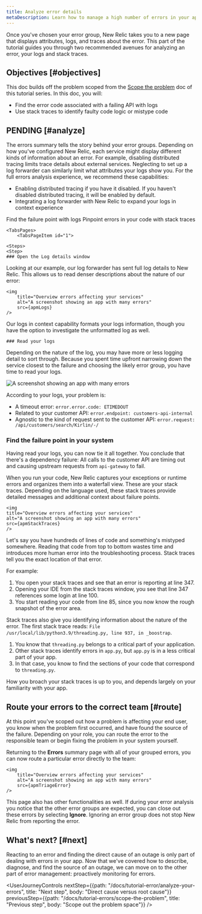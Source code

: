 ```yaml
---
title: Analyze error details
metaDescription: Learn how to manage a high number of errors in your app.   
---
```







Once you've chosen your error group, New Relic takes you to a new page that displays attributes, logs, and traces about the error. This part of the tutorial guides you through two recommended avenues for analyzing an error, your logs and stack traces. 

## Objectives [#objectives]

This doc builds off the problem scoped from the [Scope the problem](/docs/tutorial-errors/scope-the-problem) doc of this tutorial series. In this doc, you will:

* Find the error code associated with a failing API with logs
* Use stack traces to identify faulty code logic or mistype code  

## PENDING [#analyze]

The errors summary tells the story behind your error groups. Depending on how you've configured New Relic, each service might display different kinds of information about an error. For example, disabling distributed tracing limits trace details about external services. Neglecting to set up a log forwarder can similarly limit what attributes your logs show you. For the full errors analysis experience, we recommend these capabilities:

* Enabling distributed tracing if you have it disabled. If you haven't disabled distributed tracing, it will be enabled by default.
* Integrating a log forwarder with New Relic to expand your logs in context experience

<Tabs>
	<TabsBar>
        <TabsBarItem id="1">
            Find the failure point with logs
        </TabsBarItem>
        <TabsBarItem id="2">
            Pinpoint errors in your code with stack traces
        </TabsBarItem>
    </TabsBar>

    <TabsPages>
        <TabsPageItem id="1">

    <Steps>
    <Step>
    ### Open the Log details window

Looking at our example, our log forwarder has sent full log details to New Relic. This allows us to read denser descriptions about the nature of our error:

    <img
        title="Overview errors affecting your services"
        alt="A screenshot showing an app with many errors"
        src={apmLogs}
    />

Our logs in context capability formats your logs information, though you have the option to investigate the unformatted log as well. 
    </Step>
    <Step>

    ### Read your logs
        
Depending on the nature of the log, you may have more or less logging detail to sort through. Because you spent time upfront narrowing down the service closest to the failure and choosing the likely error group, you have time to read your logs. 

<img
    title="Overview errors affecting your services"
    alt="A screenshot showing an app with many errors"
    src={apmLogsZoom}
    />    

According to your logs, your problem is:

* A timeout error: `error.error.code: ETIMEDOUT`
* Related to your customer API: `error.endpoint: customers-api-internal`
* Agnostic to the kind of request sent to the customer API: `error.request: /api/customers/search/Kirlin/-/`

</Step>
<Step>

### Find the failure point in your system

Having read your logs, you can now tie it all together. You conclude that there's a dependency failure: All calls to the customer API are timing out and causing upstream requests from `api-gateway` to fail. 

</Step>
</Steps>
</TabsPageItem>
<TabsPageItem id="2">

When you run your code, New Relic captures your exceptions or runtime errors and organizes them into a waterfall view. These are your stack traces. Depending on the language used, these stack traces provide detailed messages and additional context about failure points.  

    <img
    title="Overview errors affecting your services"
    alt="A screenshot showing an app with many errors"
    src={apmStackTraces}
    />    

Let's say you have hundreds of lines of code and something's mistyped somewhere. Reading that code from top to bottom wastes time and introduces more human error into the troubleshooting process. Stack traces tell you the exact location of that error.

For example:

1. You open your stack traces and see that an error is reporting at line 347.
2. Opening your IDE from the stack traces window, you see that line 347 references some login at line 100. 
3. You start reading your code from line 85, since you now know the rough snapshot of the error area.

Stack traces also give you identifying information about the nature of the error. The first stack trace reads: `File /usr/local/lib/python3.9/threading.py, line 937, in _boostrap`. 

1. You know that `threading.py` belongs to a critical part of your application.  
2. Other stack traces identify errors in `app.py`, but `app.py` is in a less critical part of your app. 
3. In that case, you know to find the sections of your code that correspond to `threading.py`. 

How you broach your stack traces is up to you, and depends largely on your familiarity with your app. 

</TabsPageItem>
</TabsPages>
</Tabs>

## Route your errors to the correct team [#route]

At this point you've scoped out how a problem is affecting your end user, you know when the problem first occurred, and have found the source of the failure. Depending on your role, you can route the error to the responsible team or begin fixing the problem in your system yourself. 

Returning to the **Errors** summary page with all of your grouped errors, you can now route a particular error directly to the team: 

    <img
        title="Overview errors affecting your services"
        alt="A screenshot showing an app with many errors"
        src={apmTriageError}
    />  

This page also has other functionalities as well. If during your error analysis you notice that the other error groups are expected, you can close out these errors by selecting **Ignore**. Ignoring an error group does not stop New Relic from reporting the error.

## What's next? [#next]

Reacting to an error and finding the direct cause of an outage is only part of dealing with errors in your app. Now that we've covered how to describe, diagnose, and find the source of an outage, we can move on to the other part of error management: proactively monitoring for errors.    

<UserJourneyControls
    nextStep={{path: "/docs/tutorial-error/analyze-your-errors", title: "Next step", body: "Direct cause versus root cause"}}
    previousStep={{path: "/docs/tutorial-errors/scope-the-problem", title: "Previous step", body: "Scope out the problem space"}}
/>